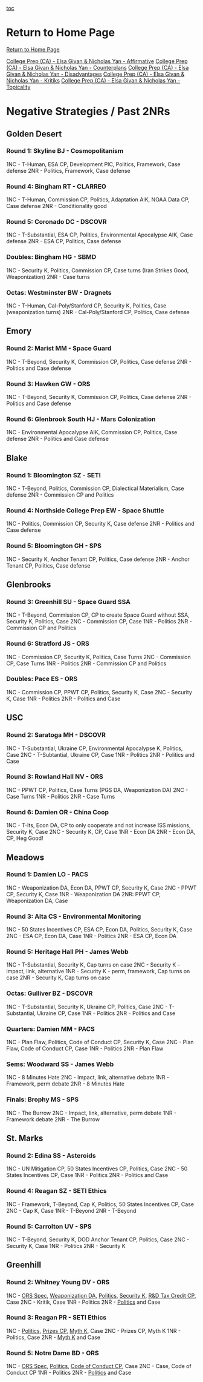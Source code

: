 [[toc]]
=Return to Home Page= 

[[debatecoaches/2011-2012 - College Prep (CA) - Elsa Givan & Nicholas Yan|Return to Home Page]]

[[debatecoaches/College Prep (CA) - Elsa Givan & Nicholas Yan - Affirmative|College Prep (CA) - Elsa Givan & Nicholas Yan - Affirmative]]
[[debatecoaches/2011-2012 - College Prep (CA) - Elsa Givan & Nicholas Yan - Counterplans|College Prep (CA) - Elsa Givan & Nicholas Yan - Counterplans]]
[[debatecoaches/College Prep (CA) - Elsa Givan & Nicholas Yan - Disadvantages|College Prep (CA) - Elsa Givan & Nicholas Yan - Disadvantages]]
[[debatecoaches/College Prep (CA) - Elsa Givan & Nicholas Yan - Kritiks|College Prep (CA) - Elsa Givan & Nicholas Yan - Kritiks]]
[[debatecoaches/College Prep (CA) - Elsa Givan & Nicholas Yan - Topicality|College Prep (CA) - Elsa Givan & Nicholas Yan - Topicality]]

=Negative Strategies / Past 2NRs= 
==Golden Desert== 
===Round 1: Skyline BJ - Cosmopolitanism=== 
1NC - T-Human, ESA CP, Development PIC, Politics, Framework, Case defense
2NR - Politics, Framework, Case defense

===Round 4: Bingham RT - CLARREO=== 
1NC - T-Human, Commission CP, Politics, Adaptation AIK, NOAA Data CP, Case defense
2NR - Conditionality good

===Round 5: Coronado DC - DSCOVR=== 
1NC - T-Substantial, ESA CP, Politics, Environmental Apocalypse AIK, Case defense
2NR - ESA CP, Politics, Case defense

===Doubles: Bingham HG - SBMD=== 
1NC - Security K, Politics, Commission CP, Case turns (Iran Strikes Good, Weaponization)
2NR - Case turns

===Octas: Westminster BW - Dragnets=== 
1NC - T-Human, Cal-Poly/Stanford CP, Security K, Politics, Case (weaponization turns)
2NR - Cal-Poly/Stanford CP, Politics, Case defense

==Emory== 
===Round 2: Marist MM - Space Guard=== 
1NC - T-Beyond, Security K, Commission CP, Politics, Case defense
2NR - Politics and Case defense

===Round 3: Hawken GW - ORS=== 
1NC - T-Beyond, Security K, Commission CP, Politics, Case defense
2NR - Politics and Case defense

===Round 6: Glenbrook South HJ - Mars Colonization=== 
1NC - Environmental Apocalypse AIK, Commission CP, Politics, Case defense
2NR - Politics and Case defense
==Blake== 
===Round 1: Bloomington SZ - SETI=== 
1NC - T-Beyond, Politics, Commission CP, Dialectical Materialism, Case defense
2NR - Commission CP and Politics

===Round 4: Northside College Prep EW - Space Shuttle=== 
1NC - Politics, Commission CP, Security K, Case defense
2NR - Politics and Case defense

===Round 5: Bloomington GH - SPS=== 
1NC - Security K, Anchor Tenant CP, Politics, Case defense
2NR - Anchor Tenant CP, Politics, Case defense
==Glenbrooks== 
===Round 3: Greenhill SU - Space Guard SSA=== 
1NC - T-Beyond, Commission CP, CP to create Space Guard without SSA, Security K, Politics, Case
2NC - Commission CP, Case
1NR - Politics
2NR - Commission CP and Politics

===Round 6: Stratford JS - ORS=== 
1NC - Commission CP, Security K, Politics, Case Turns
2NC - Commission CP, Case Turns
1NR - Politics
2NR - Commission CP and Politics

===Doubles: Pace ES - ORS=== 
1NC - Commission CP, PPWT CP, Politics, Security K, Case
2NC - Security K, Case
1NR - Politics
2NR - Politics and Case
==USC== 
===Round 2: Saratoga MH - DSCOVR=== 
1NC - T-Substantial, Ukraine CP, Environmental Apocalypse K, Politics, Case
2NC - T-Subtantial, Ukraine CP, Case
1NR - Politics
2NR - Politics and Case

===Round 3: Rowland Hall NV - ORS=== 
1NC - PPWT CP, Politics, Case Turns (PGS DA, Weaponization DA)
2NC - Case Turns
1NR - Politics
2NR - Case Turns

===Round 6: Damien OR - China Coop=== 
1NC - T-Its, Econ DA, CP to only cooperate and not increase ISS missions, Security K, Case
2NC - Security K, CP, Case
1NR - Econ DA
2NR - Econ DA, CP, Heg Good!
==Meadows== 
===Round 1: Damien LO - PACS=== 
1NC - Weaponization DA, Econ DA, PPWT CP, Security K, Case
2NC - PPWT CP, Security K, Case
1NR - Weaponization DA
2NR: PPWT CP, Weaponization DA, Case

===Round 3: Alta CS - Environmental Monitoring=== 
1NC - 50 States Incentives CP, ESA CP, Econ DA, Politics, Security K, Case
2NC - ESA CP, Econ DA, Case
1NR - Politics
2NR - ESA CP, Econ DA

===Round 5: Heritage Hall PH - James Webb=== 
1NC - T-Substantial, Security K, Cap turns on case
2NC - Security K - impact, link, alternative
1NR - Security K - perm, framework, Cap turns on case
2NR - Security K, Cap turns on case

===Octas: Gulliver BZ - DSCOVR=== 
1NC - T-Substantial, Security K, Ukraine CP, Politics, Case
2NC - T-Substantial, Ukraine CP, Case
1NR - Politics
2NR - Politics and Case

===Quarters: Damien MM - PACS=== 
1NC - Plan Flaw, Politics, Code of Conduct CP, Security K, Case
2NC - Plan Flaw, Code of Conduct CP, Case
1NR - Politics
2NR - Plan Flaw

===Sems: Woodward SS - James Webb=== 
1NC - 8 Minutes Hate
2NC - Impact, link, alternative debate
1NR - Framework, perm debate
2NR - 8 Minutes Hate

===Finals: Brophy MS - SPS=== 
1NC - The Burrow
2NC - Impact, link, alternative, perm debate
1NR - Framework debate
2NR - The Burrow
==St. Marks== 
===Round 2: Edina SS - Asteroids=== 
1NC - UN Mitigation CP, 50 States Incentives CP, Politics, Case
2NC - 50 States Incentives CP, Case
1NR - Politics
2NR - Politics and Case

===Round 4: Reagan SZ - SETI Ethics=== 
1NC - Framework, T-Beyond, Cap K, Politics, 50 States Incentives CP, Case
2NC - Cap K, Case
1NR - T-Beyond
2NR - T-Beyond

===Round 5: Carrolton UV - SPS=== 
1NC - T-Beyond, Security K, DOD Anchor Tenant CP, Politics, Case
2NC - Security K, Case
1NR - Politics
2NR - Security K
==Greenhill== 

===Round 2: Whitney Young DV - ORS=== 

1NC - [[debatecoaches/College Prep (CA) - Elsa Givan & Nicholas Yan - Topicality#Topicality-ORS%20Spec|ORS Spec]], [[debatecoaches/College Prep (CA) - Elsa Givan & Nicholas Yan - Disadvantages#Disadvantages-Weaponization%20DA|Weaponization DA]], [[debatecoaches/College Prep (CA) - Elsa Givan & Nicholas Yan - Disadvantages#Disadvantages-SKFTA%20DA|Politics]], [[debatecoaches/College Prep (CA) - Elsa Givan & Nicholas Yan - Kritiks#Kritiks-Security%20K|Security K]], [[debatecoaches/2011-2012 - College Prep (CA) - Elsa Givan & Nicholas Yan - Counterplans#Counterplans-R&D%20Tax%20Credit%20CP|R&D Tax Credit CP]], Case
2NC - Kritik, Case
1NR - Politics
2NR - [[debatecoaches/College Prep (CA) - Elsa Givan & Nicholas Yan - Disadvantages#Disadvantages-SKFTA%20DA|Politics]] and Case

===Round 3: Reagan PR - SETI Ethics=== 

1NC - [[debatecoaches/College Prep (CA) - Elsa Givan & Nicholas Yan - Disadvantages#Disadvantages-SKFTA%20DA|Politics]], [[debatecoaches/2011-2012 - College Prep (CA) - Elsa Givan & Nicholas Yan - Counterplans#Counterplans-Prizes%20CP|Prizes CP]], [[debatecoaches/College Prep (CA) - Elsa Givan & Nicholas Yan - Kritiks#Kritiks-Myth%20K|Myth K]], Case
2NC - Prizes CP, Myth K
1NR - Politics, Case
2NR - [[debatecoaches/College Prep (CA) - Elsa Givan & Nicholas Yan - Kritiks#Kritiks-Myth%20K|Myth K]] and Case

===Round 5: Notre Dame BD - ORS=== 

1NC - [[debatecoaches/College Prep (CA) - Elsa Givan & Nicholas Yan - Topicality#Topicality-ORS%20Spec|ORS Spec]], [[debatecoaches/College Prep (CA) - Elsa Givan & Nicholas Yan - Disadvantages#Disadvantages-SKFTA%20DA|Politics]], [[debatecoaches/2011-2012 - College Prep (CA) - Elsa Givan & Nicholas Yan - Counterplans#Counterplans-Code%20of%20Conduct%20CP|Code of Conduct CP]], Case
2NC - Case, Code of Conduct CP
1NR - Politics
2NR - [[debatecoaches/College Prep (CA) - Elsa Givan & Nicholas Yan - Disadvantages#Disadvantages-SKFTA%20DA|Politics]] and Case